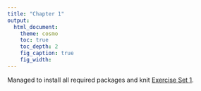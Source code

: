```yaml
---
title: "Chapter 1"
output:
  html_document:
    theme: cosmo
    toc: true
    toc_depth: 2
    fig_caption: true
    fig_width:
---
```


Managed to install all required packages and knit [Exercise Set 1](./Exercise1.html).